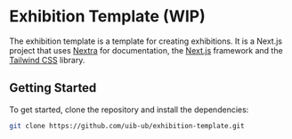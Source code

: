# Exhibition Template (WIP)

The exhibition template is a template for creating exhibitions. It is a Next.js project that uses [Nextra](https://nextra.site/) for documentation, the [Next.js](https://nextjs.org/) framework and the [Tailwind CSS](https://tailwindcss.com/) library.

## Getting Started

To get started, clone the repository and install the dependencies:

```bash
git clone https://github.com/uib-ub/exhibition-template.git
```